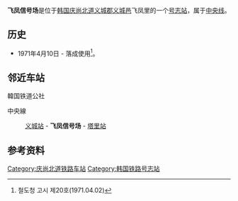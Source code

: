 {{unreferenced|time=2014-05-22T11:41:11+00:00}}
{{朝鮮半島車站資訊
|公司色 = #0066b3
|文字色 = 
|站名 = 飞凤信号场
|圖片 =
|pxl = 
|圖片說明 =
|車站編號 =
|前一站 = [[义城站|义城]]
|前一站距離 =6.3
|後一站距離 =5.4
|後一站 = [[塔里站|塔里]]
|所屬路線 = [[中央线_(韩国)|中央线]]
|距離 = 277.3
|起點站 = [[清凉里站|清凉里]]
|諺文 = 비봉역
|朝鮮漢字 = 飛鳳驛
|文觀部式 =Bibong-yeok 
|馬-賴式 =
|副站名 = 
|停站路線數 = 
|所屬公司 = [[韩国铁道公社|韩国铁道公社]]
|所在地 =[[庆尚北道|庆尚北道]][[义城郡|义城郡]][[义城邑|义城邑]]飞凤里365-1
|車站構造 = 地面车站
|月台配置 = 
|啟用年月日 =1971年4月10日 
|廢站年月日 = 
|上下車人次 =
|統計年度 =
|轉車 = 
|備註 = 
|全寬備註 = 
}}

'''飞凤信号场'''是位于[[韩国|韩国]][[庆尚北道|庆尚北道]][[义城郡|义城郡]][[义城邑|义城邑]]飞凤里的一个[[号志站|号志站]]，属于[[中央线_(韩国)|中央线]]。

== 历史 ==
*1971年4月10日 - 落成使用<ref>철도청 고시 제20호(1971.04.02)</ref>。

== 邻近车站 ==
;韓国铁道公社
中央線
:[[义城站|义城站]] - '''飞凤信号场''' - [[塔里站|塔里站]]

== 参考资料 ==
{{reflist}}

{{中央线 (韩国)}}
{{coord|36.353823|128.693460|format=dms|display=title|type:railwaystation_region:KR}}
[[Category:庆尚北道铁路车站|Category:庆尚北道铁路车站]]
[[Category:韩国铁路号志站|Category:韩国铁路号志站]]